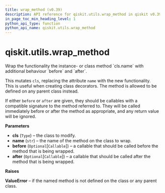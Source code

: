 ```yaml
---
title: wrap_method (v0.39)
description: API reference for qiskit.utils.wrap_method in qiskit v0.39
in_page_toc_min_heading_level: 1
python_api_type: function
python_api_name: qiskit.utils.wrap_method
---
```


<span id="qiskit-utils-wrap-method" />

# qiskit.utils.wrap\_method

<Function id="qiskit.utils.wrap_method" isDedicatedPage={true} github="https://github.com/qiskit/qiskit/tree/stable/0.22/qiskit/utils/classtools.py" signature="wrap_method(cls, name, *, before=None, after=None)">
  Wrap the functionality the instance- or class method `cls.name` with additional behaviour `before` and `after`.

  This mutates `cls`, replacing the attribute `name` with the new functionality. This is useful when creating class decorators. The method is allowed to be defined on any parent class instead.

  If either `before` or `after` are given, they should be callables with a compatible signature to the method referred to. They will be called immediately before or after the method as appropriate, and any return value will be ignored.

  **Parameters**

  *   **cls** (`Type`) – the class to modify.
  *   **name** (`str`) – the name of the method on the class to wrap.
  *   **before** (`Optional`\[`Callable`]) – a callable that should be called before the method that is being wrapped.
  *   **after** (`Optional`\[`Callable`]) – a callable that should be called after the method that is being wrapped.

  **Raises**

  **ValueError** – if the named method is not defined on the class or any parent class.
</Function>

